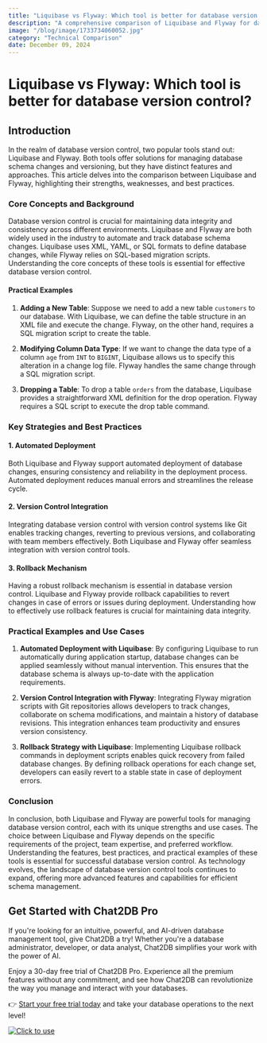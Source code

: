 ```yaml
---
title: "Liquibase vs Flyway: Which tool is better for database version control?"
description: "A comprehensive comparison of Liquibase and Flyway for database version control, exploring their features, advantages, and best practices."
image: "/blog/image/1733734060052.jpg"
category: "Technical Comparison"
date: December 09, 2024
---
```


# Liquibase vs Flyway: Which tool is better for database version control?


<Authors date="December 09, 2024">
  <Author name="Aiden Stone" link="https://chat2db.ai" />
</Authors>

## Introduction

In the realm of database version control, two popular tools stand out: Liquibase and Flyway. Both tools offer solutions for managing database schema changes and versioning, but they have distinct features and approaches. This article delves into the comparison between Liquibase and Flyway, highlighting their strengths, weaknesses, and best practices.

### Core Concepts and Background

Database version control is crucial for maintaining data integrity and consistency across different environments. Liquibase and Flyway are both widely used in the industry to automate and track database schema changes. Liquibase uses XML, YAML, or SQL formats to define database changes, while Flyway relies on SQL-based migration scripts. Understanding the core concepts of these tools is essential for effective database version control.

#### Practical Examples

1. **Adding a New Table**: Suppose we need to add a new table `customers` to our database. With Liquibase, we can define the table structure in an XML file and execute the change. Flyway, on the other hand, requires a SQL migration script to create the table.

2. **Modifying Column Data Type**: If we want to change the data type of a column `age` from `INT` to `BIGINT`, Liquibase allows us to specify this alteration in a change log file. Flyway handles the same change through a SQL migration script.

3. **Dropping a Table**: To drop a table `orders` from the database, Liquibase provides a straightforward XML definition for the drop operation. Flyway requires a SQL script to execute the drop table command.

### Key Strategies and Best Practices

#### 1. Automated Deployment

Both Liquibase and Flyway support automated deployment of database changes, ensuring consistency and reliability in the deployment process. Automated deployment reduces manual errors and streamlines the release cycle.

#### 2. Version Control Integration

Integrating database version control with version control systems like Git enables tracking changes, reverting to previous versions, and collaborating with team members effectively. Both Liquibase and Flyway offer seamless integration with version control tools.

#### 3. Rollback Mechanism

Having a robust rollback mechanism is essential in database version control. Liquibase and Flyway provide rollback capabilities to revert changes in case of errors or issues during deployment. Understanding how to effectively use rollback features is crucial for maintaining data integrity.

### Practical Examples and Use Cases

1. **Automated Deployment with Liquibase**: By configuring Liquibase to run automatically during application startup, database changes can be applied seamlessly without manual intervention. This ensures that the database schema is always up-to-date with the application requirements.

2. **Version Control Integration with Flyway**: Integrating Flyway migration scripts with Git repositories allows developers to track changes, collaborate on schema modifications, and maintain a history of database revisions. This integration enhances team productivity and ensures version consistency.

3. **Rollback Strategy with Liquibase**: Implementing Liquibase rollback commands in deployment scripts enables quick recovery from failed database changes. By defining rollback operations for each change set, developers can easily revert to a stable state in case of deployment errors.

### Conclusion

In conclusion, both Liquibase and Flyway are powerful tools for managing database version control, each with its unique strengths and use cases. The choice between Liquibase and Flyway depends on the specific requirements of the project, team expertise, and preferred workflow. Understanding the features, best practices, and practical examples of these tools is essential for successful database version control. As technology evolves, the landscape of database version control tools continues to expand, offering more advanced features and capabilities for efficient schema management.

## Get Started with Chat2DB Pro

If you're looking for an intuitive, powerful, and AI-driven database management tool, give Chat2DB a try! Whether you're a database administrator, developer, or data analyst, Chat2DB simplifies your work with the power of AI.

Enjoy a 30-day free trial of Chat2DB Pro. Experience all the premium features without any commitment, and see how Chat2DB can revolutionize the way you manage and interact with your databases.

👉 [Start your free trial today](https://chat2db.ai/pricing) and take your database operations to the next level!


[![Click to use](/image/blog/bg/chat2db.jpg)](https://chat2db.ai/)
